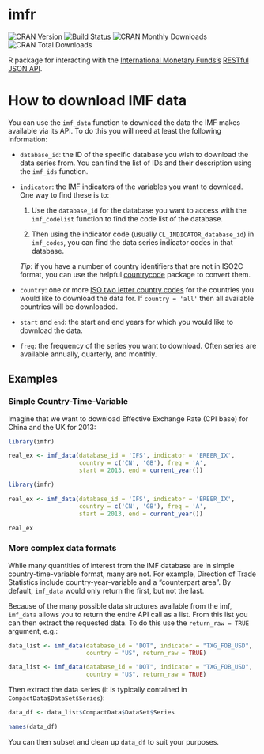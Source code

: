 imfr
====================================

[![CRAN Version](http://www.r-pkg.org/badges/version/imfr)](http://cran.r-project.org/package=imfr)
[![Build Status](https://travis-ci.org/christophergandrud/imfr.svg?branch=master)](https://travis-ci.org/christophergandrud/imfr)
![CRAN Monthly Downloads](http://cranlogs.r-pkg.org/badges/last-month/imfr)
![CRAN Total Downloads](http://cranlogs.r-pkg.org/badges/grand-total/imfr)

R package for interacting with the [International Monetary Funds's](http://data.imf.org/) [RESTful JSON API](http://datahelp.imf.org/knowledgebase/articles/667681-using-json-restful-web-service).

# How to download IMF data

You can use the `imf_data` function to download the data the IMF makes available via its API. To do this you will need at least the following information:

- `database_id`: the ID of the specific database you wish to download the data series from. You can find the list of IDs and their description using the `imf_ids` function.

- `indicator`: the IMF indicators of the variables you want to download. One way to find these is to:

    1. Use the `database_id` for the database you want to access with the `imf_codelist` function to find the code list of the database.

    2. Then using the indicator code (usually `CL_INDICATOR_database_id`) in `imf_codes`, you can find the data series indicator codes in that database.

    *Tip*: if you have a number of country identifiers that are not in ISO2C format, you can use the helpful [countrycode]( https://cran.r-project.org/package=countrycode) package to convert them.

- `country`: one or more [ISO two letter country codes](https://en.wikipedia.org/wiki/ISO_3166-1_alpha-2) for the countries you would like to download the data for. If `country = 'all'` then all available countries will be downloaded.

- `start` and `end`: the start and end years for which you would like to download the data.

- `freq`: the frequency of the series you want to download. Often series are available annually, quarterly, and monthly.

## Examples

### Simple Country-Time-Variable

Imagine that we want to download Effective Exchange Rate (CPI base) for China and the UK for 2013:

```r
library(imfr)

real_ex <- imf_data(database_id = 'IFS', indicator = 'EREER_IX',
                    country = c('CN', 'GB'), freq = 'A',
                    start = 2013, end = current_year())
```

```r
library(imfr)

real_ex <- imf_data(database_id = 'IFS', indicator = 'EREER_IX',
                    country = c('CN', 'GB'), freq = 'A',
                    start = 2013, end = current_year())
```

```r
real_ex
```

### More complex data formats

While many quantities of interest from the IMF database are in simple 
country-time-variable format, many are not. For example, Direction of Trade 
Statistics include country-year-variable and a "counterpart area". By default,
`imf_data` would only return the first, but not the last. 

Because of the many possible data structures available from the imf, `imf_data`
allows you to return the entire API call as a list. From this list you can then
extract the requested data. To do this use the `return_raw = TRUE` argument, e.g.:

```r
data_list <- imf_data(database_id = "DOT", indicator = "TXG_FOB_USD", 
                      country = "US", return_raw = TRUE)
```

```r
data_list <- imf_data(database_id = "DOT", indicator = "TXG_FOB_USD", 
                      country = "US", return_raw = TRUE)
```

Then extract the data series (it is typically contained in `CompactData$DataSet$Series`):

```r
data_df <- data_list$CompactData$DataSet$Series

names(data_df)
```

You can then subset and clean up `data_df` to suit your purposes.


